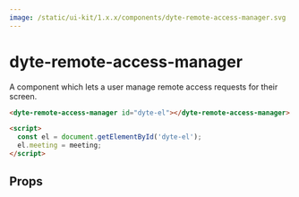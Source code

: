 ```yaml
---
image: /static/ui-kit/1.x.x/components/dyte-remote-access-manager.svg
---
```


# dyte-remote-access-manager

A component which lets a user manage remote access requests for their screen.

```html
<dyte-remote-access-manager id="dyte-el"></dyte-remote-access-manager>

<script>
  const el = document.getElementById('dyte-el');
  el.meeting = meeting;
</script>
```

## Props

<PropsTable of="dyte-remote-access-manager" />
